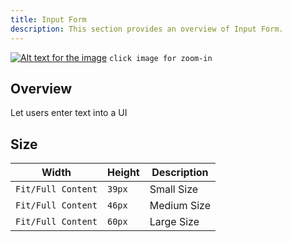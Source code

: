 ```yaml
---
title: Input Form
description: This section provides an overview of Input Form.
---
```


<a href="https://gitlab.com/unaivan/assets/-/raw/master/energeek/design/web/input-form.webp" target="_blank">![Alt text for the image](https://gitlab.com/unaivan/assets/-/raw/master/energeek/design/web/input-form.webp)</a>
`click image for zoom-in`

## Overview

Let users enter text into a UI

## Size

| Width    | Height   |  Description                          |
| ------------ | ------ | ------------------------------------ |
| `Fit/Full Content`  | `39px` | Small Size       |
| `Fit/Full Content` | `46px` | Medium Size|
| `Fit/Full Content` | `60px` | Large Size|